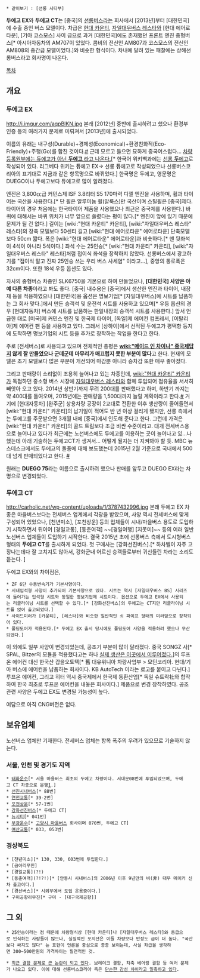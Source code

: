  * 같이보기 : [선롱 시티부]

'''두에고 EX'''와 '''두에고 CT'''는 [중국]의 [[선롱버스]]라는 회사에서 [2013년]부터 [대한민국]에 수출 중인 버스 모델이다.
차급은 [[현대 카운티]], [[자일대우버스 레스타]]와 [현대 에어로타운], [기아 코스모스] 사이 급으로 과거 [대한민국]에도 존재했던 프론트 엔진 중형버스[* 아시아자동차의 AM707이 있었다. 콤비의 전신인 AM807과 코스모스의 전신인 AM808의 중간급 모델이었다.]와 비슷한 형식이다. 차내에 달려 있는 패찰에는 상해선롱버스라고 회사명이 나온다.

[[목차]]

== 개요 ==
=== 두에고 EX ===
http://i.imgur.com/aqpBlKN.jpg
본래 [2012년] 중반에 출시하려고 했으나 환경부 인증 등의 여러가지 문제로 미뤄져서 [2013년]에 출시되었다.

이름의 유래는 내구성(Durable)+경제성(Economical)+환경친화적(Eco-Friendly)+주행(Go)를 합친 것이다.[http://www.cnbuses.com/uploads/allimg/130805/7-130P5144A3.jpg #] 근데 모르고 들으면 묘하게 중국어스럽다...
[http://gall.dcinside.com/board/view/?id=bus&no=983196 차량 등록원부에는 듀에고가 아닌 '''두에고''' 라고 나온다.][* 한국어 위키백과에는 [http://ko.wikipedia.org/wiki/%EC%84%A0%EB%A1%B1_%EB%93%80%EC%97%90%EA%B3%A0 선롱 '''두'''에고]로 작성되어 있다. 리그베다 위키는 '''듀'''에고 EX→ 선롱 '''듀'''에고로 작성되었으나 선롱버스코리아의 표기대로 지금과 같은 항목명으로 바뀌었다.] 한국명은 두에고, 영문명은 DUEGO이나 두에고보다 듀에고로 많이 알려졌다.

엔진은 3,800㏄급 커민스제 ISF 3.8리터 S5 170마력 디젤 엔진을 사용하며, 휠과 타이어는 국산을 사용한다.[* 단 휠은 알루미늄 휠(알룩스)만 국산이며 스틸휠은 [중국]제다. 타이어의 경우 처음에는 한국타이어 제품을 사용했으나 최근은 중국제를 사용한다.] 바퀴에 대해서는 바퀴 위치가 너무 앞으로 쏠렸다는 평이 많다.[* 엔진이 앞에 있기 때문에 문제가 될 건 없다.] 길이는 [wiki:"현대 카운티" 카운티], [wiki:"자일대우버스 레스타" 레스타]의 장축 모델보다 50센티 길고 [wiki:"현대 에어로타운" 에어로타운] 단축모델보다 50cm 짧다. 폭은 [wiki:"현대 에어로타운" 에어로타운]과 비숫하다.[* 맨 뒷좌석이 4석이 아니라 5석이다.] 좌석 수는 25인승[* [wiki:"현대 카운티" 카운티], [wiki:"자일대우버스 레스타" 레스타]처럼 접이식 좌석을 장착하지 않았다. 선롱버스에서 광고하기를 "접이식 말고 진짜 25인승 쓰는 우리 버스 사세염" 이라고...], 중앙의 통로폭은 32cm이다. 또한 18석 우등 옵션도 있다.

자사의 중형버스 차종인 SLK6750을 기본으로 하여 만들었으나, '''[대한민국] 사양은 아예 다른 차종'''이라고 봐도 좋다. [중국] 내수용은 [중국]에서 생산한 엔진과 타이어, 내장재 등을 적용하였으나 [대한민국]용 옵션은 명보기업[* [자일대우버스]에 시트를 납품하는 그 회사 맞다.]에서 만든 승객석 및 운전석 시트를 사용하고 있으며[* 우등 옵션의 경우 [현대자동차] 버스에 시트를 납품하는 한일내장의 승객석 시트를 사용한다.] 앞서 언급한 대로 [미국]제 커민스 엔진 및 한국제 타이어, [독일]제 에어컨 컴프레서, [이탈리아]제 에어컨 팬 등을 사용하고 있다. 그래서 [상하이]에서 선적된 두에고가 평택항 등지에 도착하면 명보기업의 시트 등을 추가로 장착하는 작업을 한다고 한다.

주로 [전세버스]로 사용되고 있으며 전체적인 총평은 '''[[wiki:"메이드 인 차이나" 중국제]]답지 않게 잘 만들었으나 군데군데 마무리가 매끄럽지 못한 부분이 많다'''고 한다. 현재의 모델은 초기 모델보다 많은 부분이 개선되어 마감뿐 아니라 승차감 또한 매우 좋아졌다.

그리고 판매량이 소리없이 조용히 늘어나고 있는 차종인데, [[wiki:"현대 카운티" 카운티]]가 독점하던 중소형 버스 시장에 [[자일대우버스 레스타]]와 함께 투입되어 점유율을 서서히 빼앗아 오고 있다. 2014년 상반기까지 무려 200대를 판매했다고 하며, 하반기 까지는 약 400대를 들여오며, 2015년에는 판매량을 1,500대까지 늘릴 계획이라고 한다.[http://news.naver.com/main/read.nhn?mode=LSD&mid=sec&sid1=101&oid=001&aid=0007045235 #] 거기에 [현대자동차] [완주군] 상용차량 공장이 2교대로 전환한 이후 생산량이 줄어들면서 [wiki:"현대 카운티" 카운티]의 납기일이 적어도 반 년 이상 걸리게 됐지만, 선롱 측에서는 두에고를 주문받으면 3개월 내에 [중국]에서 인도해 준다고 한다. 그런데 가격은 [wiki:"현대 카운티" 카운티]의 골드 트림보다 조금 비싼 수준이라고. 대개 전세버스용으로 늘어나고 있다가 최근에는 노선버스에도 두에고를 이용하는 곳이 늘어나고 있...나 했는데 아래 기술하는 두에고CT가 생겨서... 어떻게 될지는 더 지켜봐야 할 듯. MBC 뉴스데스크에서도 두에고의 돌풍에 대해 보도했는데 2015년 2월 기준으로 국내에서 500대 넘게 판매되었다고 한다. [http://news.naver.com/main/read.nhn?mode=LSD&mid=sec&sid1=101&oid=214&aid=0000466501 #]

원래는 '''DUEGO 75'''라는 이름으로 출시하려 했으나 판매를 앞두고 DUEGO EX라는 차명으로 변경되었다.

=== 두에고 CT ===
http://carholic.net/wp-content/uploads/1/3787432996.jpg
본래 두에고 EX 차종은 마을버스보다는 전세버스 업계에서 각광을 받았으며, 사양 역시 전세버스에 맞게 구성되어 있었으나, [천년미소], [포천상운] 등의 업체들이 시내/마을버스 용도로 도입하기 시작하면서 뒤이어 [경일교통], [동춘여객] ~~[경일여행] [지못미]~~ 등의 여러 일반 노선버스 업체들이 도입하기 시작한다. 결국 2015년 초에 선롱버스 측에서 도시형버스 형태의 '''두에고 CT'''를 출시하게 되었다. 첫 구매사는 [강화선진버스].[* 하차벨이 자주 고장나는데다 잘 고치지도 않아서, 강화군내 어르신 승객들로부터 귀신들린 차라는 소리도 듣는다. ]

두에고 EX와의 차이점은,
 * ZF 6단 수동변속기가 기본사양이다.
 * 시내입석형 사양이 추가되어 기본사양으로 있다. 시트는 역시 [자일대우버스 BS] 시리즈에 들어가는 입석형 시트와 동일한 명보기업제 시트이다. 옵션으로 두에고 EX에서 사용되는 리클라이닝 시트를 선택할 수 있다.[* [강화선진버스]의 두에고는 CT지만 리클라이닝 시트를 얹어 출고되었다.]
 * 사이드미러가 [카운티], [레스타]와 비슷한 일반적인 쇠 파이프 형태의 미러암으로 장착되어 있다.
 * 폴딩도어가 적용된다.[* 두에고 EX 출시 당시에도 폴딩도어 사양을 적용하려 했으나 무산되었다.]

이 외에도 일부 사양이 변경되었는데, 공조기 부분이 많이 달라졌다. 중국 SONGZ 사[* SPAL, Bitzer의 모듈을 적용했다고는 하나 [[OEM|실제 생산은 이곳에서 이루어졌다.]]]의 루프온 에어컨 대신 한국산 갑을오토텍[* 舊 대유위니아 차량사업부 > 모딘코리아. 현대/기아 버스에 에어컨을 납품하는 회사이다. KB AutoTech 이라는 로고를 붙이고 다닌다.] 루프온 에어컨, 그리고 히터 역시 중국제에서 한국제 동환산업[* 독일 슈트락社와 합작하여 한국 최초로 루프온 에어컨을 내놓은 회사이다.] 제품으로 변경 장착하였다. 공조 관련 사양은 두에고 EX도 변경될 가능성이 높다.

여담으로 아직 CNG버전은 없다.

== 보유업체 ==
노선버스 업체만 기재한다. 전세버스 업체는 항목 폭주의 우려가 있으므로 기술하지 않는다.

=== 서울, 인천 및 경기도 지역 ===
 * [[태화운수]][* 서울 마을버스 최초의 두에고 차량이다. 서대문08번에 투입되었으며, 두에고 CT 차종으로 운행[http://gall.dcinside.com/board/view/?id=bus&no=1130138&exception_mode=recommend#].]
 * [[선진시내버스]][* 88번]
 * [[연천교통]][* 39-2번]
 * [[포천상운]][* 57-1번]
 * [[강화선진버스]][* 두에고 CT]
 * [[뉴시티]][* 041번]
 * [[부광운수]][* [[고양시 마을버스]] 회사이며 070번, 두에고 CT]
 * [[여산교통]][* 033, 053번]
=== 경상북도 ===
 * [천년미소][* 130, 330, 603번에 투입한다.]
 * [금아리무진]
 * [경일교통](?!)
 * [동춘여객](?!?!)[* [안동시 시내버스]의 2006년 이후 9년만의 비(非) 대우 메이커 신차 출고이다.]
 * [경산버스][* 시외부에서 도입 운용중이다.]
 * 구미공항리무진[* 구미 - [대구국제공항]]

== 그 외 ==

 * 25인승이라는 점 때문에 차량형식상 [현대 카운티]나 [자일대우버스 레스타]와 동급으로 인식하는 사람들이 많으나, 실질적인 포지션은 이들 차량보다 반정도 급이 더 높다. "국산보다 싸지도 않다" 는 표현이 언론을 중심으로 종종 보이는데, 사실 차급을 생각하면 300~500만원의 가격차이는 필연적인 것.

 * [http://news.naver.com/main/read.nhn?mode=LSD&mid=sec&sid1=102&oid=437&aid=0000073909 최근 결함 문제로 큰 논란이 되고 있다]. 브레이크 결함, 차축 베어링 결함 등 여러 문제가 나오고 있다. 이에 대해 선롱버스코리아 측은 [http://news.naver.com/main/read.nhn?mode=LSD&mid=sec&sid1=102&oid=437&aid=0000073908 단순한 감성 차이라고 일축하고 있다]. 
